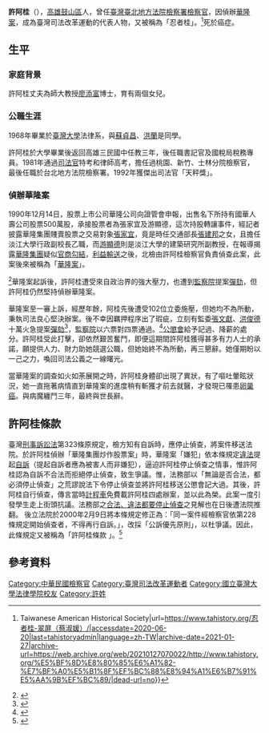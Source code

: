{{多個問題|
{{expand|time=2010-05-04T17:37:08+00:00}}
{{expert|time=2010-05-04T17:37:08+00:00}}
{{Inappropriate tone|time=2021-06-07T18:42:35+00:00}}
{{POV|time=2021-06-07T18:42:35+00:00}}
}}
'''許阿桂'''（{{bd|1947年||1997年|2月18日}}），[[高雄|高雄]][[鼓山區|鼓山區]]人，曾任[[臺灣臺北地方法院檢察署|臺灣臺北地方法院檢察署]][[檢察官|檢察官]]，因偵辦[[華隆案|華隆案]]，成為臺灣司法改革運動的代表人物，又被稱為「忍者桂」。<ref>{{Cite web|title=忍者桂 @ 翠屏（蔡淑媛） {{!}} Taiwanese American Historical Society|url=https://www.tahistory.org/忍者桂-翠屏（蔡淑媛）/|accessdate=2020-06-20|last=tahistoryadmin|language=zh-TW|archive-date=2021-01-27|archive-url=https://web.archive.org/web/20210127070022/http://www.tahistory.org/%E5%BF%8D%E8%80%85%E6%A1%82-%E7%BF%A0%E5%B1%8F%EF%BC%88%E8%94%A1%E6%B7%91%E5%AA%9B%EF%BC%89/|dead-url=no}}</ref>死於癌症。

== 生平 ==
=== 家庭背景 ===
許阿桂丈夫為師大教授[[廖添富|廖添富]]博士，育有兩個女兒。

=== 公職生涯 ===
1968年畢業於[[臺灣大學|臺灣大學]]法律系，與[[蘇貞昌|蘇貞昌]]、[[洪蘭|洪蘭]]是同學。

許阿桂於大學畢業後返回高雄三民國中任教三年，後任職書記官及國稅局稅務專員。1981年通過[[司法官|司法官]]特考和律師高考，擔任過桃園、新竹、士林分院檢察官，最後任職於台北地方法院檢察署。1992年獲傑出司法官「天秤獎」。

=== 偵辦華隆案 ===
1990年12月14日，股票上市公司華隆公司向證管會申報，出售名下所持有國華人壽公司股票500萬股，承接股票者為張家宜及游顯德，這次持股轉讓事件，經記者披露華隆集團賤賣股票之交易對象[[張家宜|張家宜]]，竟是時任交通部長[[張建邦|張建邦]]之女，且擔任淡江大學行政副校長乙職，而[[游顯德|游顯德]]則是淡江大學的建築研究所副教授，在報導揭露[[華隆集團|華隆集團]]疑似[[官商勾結|官商勾結]]，[[利益輸送|利益輸送]]之後，北檢由許阿桂檢察官負責偵查此案，此案後來被稱為「[[華隆案|華隆案]]」。

<ref>{{Cite web|title=皇華臺北-鑠法薪傳-006-重案紀要|url=https://www.tpc.moj.gov.tw/media/187505/%E7%9A%87%E8%8F%AF%E8%87%BA%E5%8C%97-%E9%91%A0%E6%B3%95%E8%96%AA%E5%82%B3-006-%E9%87%8D%E6%A1%88%E7%B4%80%E8%A6%81-001.pdf|accessdate=2020-06-21|author=臺灣臺北地方檢察署|date=|format=|publisher=|language=}}</ref>華隆案起訴後，許阿桂遭受來自政治界的強大壓力，也遭到[[監察院|監察院]]提案[[彈劾|彈劾]]，但許阿桂仍然堅持偵辦華隆案。

華隆案至一審上訴，經歷年餘，阿桂先後遭受102位立委施壓，但她均不為所動，秉執司法良心堅決辦案。後不幸因羈押程序出了瑕疵，立刻有監委[[張文獻|張文獻]]、[[洪俊德|洪俊德]]十萬火急提案[[彈劾|彈劾]]<ref>{{Cite web|title=監察院通過彈劾許阿桂檢察官|url=https://news.cts.com.tw/cts/general/199111/199111101813295.html|accessdate=2020-08-11|last=https://www.facebook.com/TBSCTS|work=華視新聞網|language=zh-TW|archive-date=2020-08-07|archive-url=https://web.archive.org/web/20200807182745/https://news.cts.com.tw/cts/general/199111/199111101813295.html|dead-url=no}}</ref>，[[監察院|監察院]]以六票對四票通過。<ref>{{Cite web|title=【歷史上的今天】1991.11.10_監察院通過彈劾許阿桂檢察官|url=https://www.youtube.com/watch?v=AbSRFKZxV9g|accessdate=2020-06-20|author=中華電視公司|date=|format=|work=www.youtube.com|publisher=|language=|archive-date=2022-01-03|archive-url=https://web.archive.org/web/20220103115057/https://www.youtube.com/watch?v=AbSRFKZxV9g&gl=US&hl=en|dead-url=no}}</ref>[[公懲會|公懲會]]給予記過、降薪的處分。許阿桂受此打擊，卻依然艱苦奮鬥，即便這期間許阿桂獲得甚多有力人士的承諾，願提供人力、財力助她競選公職，但她始終不為所動，再三懇辭。她僅期盼以一己之力，喚回司法公義之一線曙光。

當華隆案的調查如火如荼展開之時，許阿桂身體卻出現了異狀，有了嘔吐暈眩狀況，她一直拖著病情直到華隆案的進度稍有斬獲才前去就醫，才發現已罹患[[卵巢癌|卵巢癌]]。與病魔纏鬥三年，最終與世長辭。

== 許阿桂條款 ==
臺灣[[刑事訴訟法|刑事訴訟法]]第323條原規定，檢方知有自訴時，應停止偵查，將案件移送法院。於許阿桂偵辦「華隆集團炒作股票案」時，華隆案「嫌犯」依本條規定[[違法|違法]]提起[[自訴|自訴]]（提起自訴者應為被害人而非嫌犯），逼迫許阿桂停止偵查之情事，惟許阿桂認為自訴不合法而拒絕停止偵查，致生爭議。惟，法務部以「無論是否合法，都必須停止偵查」之荒謬說法下令停止偵查並將許阿桂移送公懲會記大過。其後，許阿桂自行偵查，傳言當時[[計程車|計程車]]免費載許阿桂四處辦案，並以此為榮。此案一度引發學生走上街頭抗議。法務部之[[合法、違法都要停止偵查|合法、違法都要停止偵查]]之見解也在日後遭法院推翻。
後立法院於2000年2月9日將本條規定修正為：「同一案件經檢察官依第228條規定開始偵查者，不得再行自訴。」，改採「公訴優先原則」，以杜爭議。因此，此條規定又被稱為「許阿桂條款 」。<ref>{{Cite web|title=國立臺灣大學政治學系系友聯誼會電子報：第七期|url=http://politics.ntu.edu.tw/alumni/epaper/no7/no7_11.htm|accessdate=2020-08-11|work=politics.ntu.edu.tw|archive-date=2018-02-04|archive-url=https://web.archive.org/web/20180204095243/http://politics.ntu.edu.tw/alumni/epaper/no7/no7_11.htm|dead-url=no}}</ref>

== 參考資料 ==
[[Category:中華民國檢察官|Category:中華民國檢察官]]
[[Category:臺灣司法改革運動者|Category:臺灣司法改革運動者]]
[[Category:國立臺灣大學法律學院校友|Category:國立臺灣大學法律學院校友]]
[[Category:許姓|Category:許姓]]